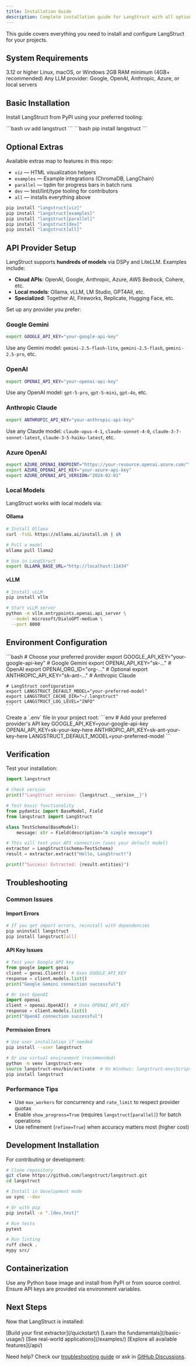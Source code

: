 ```yaml
---
title: Installation Guide
description: Complete installation guide for LangStruct with all optional dependencies and setup instructions
---
```



This guide covers everything you need to install and configure LangStruct for your projects.

## System Requirements

<CardGrid>
	<Card title="Python" icon="seti:python">
		3.12 or higher
	</Card>
	<Card title="Operating System" icon="laptop">
		Linux, macOS, or Windows
	</Card>
	<Card title="Memory" icon="random">
		2GB RAM minimum (4GB+ recommended)
	</Card>
	<Card title="API Access" icon="external">
		Any LLM provider: Google, OpenAI, Anthropic, Azure, or local servers
	</Card>
</CardGrid>

## Basic Installation

Install LangStruct from PyPI using your preferred tooling:

<Tabs>
  <TabItem label="uv (Recommended)">
    ```bash
    uv add langstruct
    ```
  </TabItem>
  <TabItem label="pip">
    ```bash
    pip install langstruct
    ```
  </TabItem>
</Tabs>

## Optional Extras

Available extras map to features in this repo:

- `viz` — HTML visualization helpers
- `examples` — Example integrations (ChromaDB, LangChain)
- `parallel` — tqdm for progress bars in batch runs
- `dev` — test/lint/type tooling for contributors
- `all` — installs everything above

```bash
pip install "langstruct[viz]"
pip install "langstruct[examples]"
pip install "langstruct[parallel]"
pip install "langstruct[dev]"
pip install "langstruct[all]"
```

## API Provider Setup

LangStruct supports **hundreds of models** via DSPy and LiteLLM. Examples include:

- **Cloud APIs**: OpenAI, Google, Anthropic, Azure, AWS Bedrock, Cohere, etc.
- **Local models**: Ollama, vLLM, LM Studio, GPT4All, etc.
- **Specialized**: Together AI, Fireworks, Replicate, Hugging Face, etc.

Set up any provider you prefer:

### Google Gemini

```bash
export GOOGLE_API_KEY="your-google-api-key"
```

Use any Gemini model: `gemini-2.5-flash-lite`, `gemini-2.5-flash`, `gemini-2.5-pro`, etc.

### OpenAI

```bash
export OPENAI_API_KEY="your-openai-api-key"
```

Use any OpenAI model: `gpt-5-pro`, `gpt-5-mini`, `gpt-4o`, etc.

### Anthropic Claude

```bash
export ANTHROPIC_API_KEY="your-anthropic-api-key"
```

Use any Claude model: `claude-opus-4-1`, `claude-sonnet-4-0`, `claude-3-7-sonnet-latest`, `claude-3-5-haiku-latest`, etc.

### Azure OpenAI

```bash
export AZURE_OPENAI_ENDPOINT="https://your-resource.openai.azure.com/"
export AZURE_OPENAI_API_KEY="your-azure-api-key"
export AZURE_OPENAI_API_VERSION="2024-02-01"
```

### Local Models

LangStruct works with local models via:

#### Ollama

```bash
# Install Ollama
curl -fsSL https://ollama.ai/install.sh | sh

# Pull a model
ollama pull llama2

# Use in LangStruct
export OLLAMA_BASE_URL="http://localhost:11434"
```

#### vLLM

```bash
# Install vLLM
pip install vllm

# Start vLLM server
python -m vllm.entrypoints.openai.api_server \
  --model microsoft/DialoGPT-medium \
  --port 8000
```

## Environment Configuration

<Tabs>
  <TabItem label="Environment Variables">
    ```bash
    # Choose your preferred provider
    export GOOGLE_API_KEY="your-google-api-key"        # Google Gemini
    export OPENAI_API_KEY="sk-..."                     # OpenAI
    export OPENAI_ORG_ID="org-..."                     # Optional
    export ANTHROPIC_API_KEY="sk-ant-..."              # Anthropic Claude

    # LangStruct configuration
    export LANGSTRUCT_DEFAULT_MODEL="your-preferred-model"
    export LANGSTRUCT_CACHE_DIR="~/.langstruct"
    export LANGSTRUCT_LOG_LEVEL="INFO"
    ```
  </TabItem>
  <TabItem label=".env File">
    Create a `.env` file in your project root:
    ```env
    # Add your preferred provider's API key
    GOOGLE_API_KEY=your-google-api-key
    OPENAI_API_KEY=sk-your-key-here
    ANTHROPIC_API_KEY=sk-ant-your-key-here
    LANGSTRUCT_DEFAULT_MODEL=your-preferred-model
    ```
  </TabItem>
</Tabs>

## Verification

Test your installation:

```python
import langstruct

# Check version
print(f"LangStruct version: {langstruct.__version__}")

# Test basic functionality
from pydantic import BaseModel, Field
from langstruct import LangStruct

class TestSchema(BaseModel):
    message: str = Field(description="A simple message")

# This will test your API connection (uses your default model)
extractor = LangStruct(schema=TestSchema)
result = extractor.extract("Hello, LangStruct!")

print(f"Success! Extracted: {result.entities}")
```

## Troubleshooting

### Common Issues

#### Import Errors

```bash
# If you get import errors, reinstall with dependencies
pip uninstall langstruct
pip install langstruct[all]
```

#### API Key Issues

```python
# Test your Google API key
from google import genai
client = genai.Client()  # Uses GOOGLE_API_KEY
response = client.models.list()
print("Google Gemini connection successful")

# Or test OpenAI
import openai
client = openai.OpenAI()  # Uses OPENAI_API_KEY
response = client.models.list()
print("OpenAI connection successful")
```

#### Permission Errors

```bash
# Use user installation if needed
pip install --user langstruct

# Or use virtual environment (recommended)
python -m venv langstruct-env
source langstruct-env/bin/activate  # On Windows: langstruct-env\Scripts\activate
pip install langstruct
```

### Performance Tips

- Use `max_workers` for concurrency and `rate_limit` to respect provider quotas
- Enable `show_progress=True` (requires `langstruct[parallel]`) for batch operations
- Use refinement (`refine=True`) when accuracy matters most (higher cost)

## Development Installation

For contributing or development:

```bash
# Clone repository
git clone https://github.com/langstruct/langstruct.git
cd langstruct

# Install in development mode
uv sync --dev

# Or with pip
pip install -e ".[dev,test]"

# Run tests
pytest

# Run linting
ruff check .
mypy src/
```

## Containerization

Use any Python base image and install from PyPI or from source control. Ensure API keys are provided via environment variables.

## Next Steps

Now that LangStruct is installed:

<CardGrid>
	<Card title="Quick Start" icon="rocket">
		[Build your first extractor](/quickstart/)
	</Card>
	<Card title="Basic Usage" icon="open-book">
		[Learn the fundamentals](/basic-usage/)
	</Card>
	<Card title="Examples" icon="document">
		[See real-world applications](/examples/)
	</Card>
	<Card title="API Reference" icon="information">
		[Explore all available features](/api/)
	</Card>
</CardGrid>

Need help? Check our [troubleshooting guide](/troubleshooting/) or ask in [GitHub Discussions](https://github.com/langstruct/langstruct/discussions).
